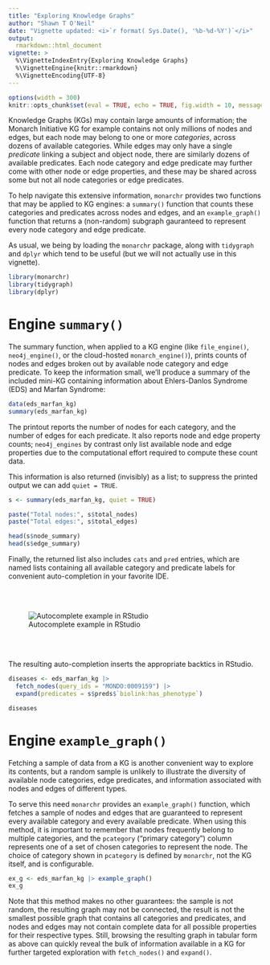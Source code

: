 ```yaml
---
title: "Exploring Knowledge Graphs"
author: "Shawn T O'Neil"
date: "Vignette updated: <i>`r format( Sys.Date(), '%b-%d-%Y')`</i>"
output:
  rmarkdown::html_document
vignette: >
  %\VignetteIndexEntry{Exploring Knowledge Graphs}
  %\VignetteEngine{knitr::rmarkdown}
  %\VignetteEncoding{UTF-8}
---
```



```r
options(width = 300)
knitr::opts_chunk$set(eval = TRUE, echo = TRUE, fig.width = 10, message = FALSE, warning = FALSE)
```

Knowledge Graphs (KGs) may contain large amounts of information; the Monarch Initiative KG for example
contains not only millions of nodes and edges, but each node may belong to one or more *categories*, across
dozens of available categories. While edges may only have a single *predicate* linking a subject and object
node, there are similarly dozens of available predicates. Each node category and edge predicate may further
come with other node or edge properties, and these may be shared across some but not all node categories or
edge predicates.

To help navigate this extensive information, `monarchr` provides two functions that may be applied to KG 
engines: a `summary()` function that counts these categories and predicates across nodes and edges, and
an `example_graph()` function that returns a (non-random) subgraph gauranteed to represent every node
category and edge predicate.

As usual, we being by loading the `monarchr` package, along with `tidygraph` and `dplyr` which tend to be useful
(but we will not actually use in this vignette).

```r
library(monarchr)
library(tidygraph)
library(dplyr)
```


# Engine `summary()`

The summary function, when applied to a KG engine (like `file_engine()`, `neo4j_engine()`, 
or the cloud-hosted `monarch_engine()`), prints counts of nodes and edges broken out by
available node category and edge predicate. To keep the information small, we'll produce a summary
of the included mini-KG containing information about Ehlers-Danlos Syndrome (EDS) and Marfan Syndrome:

```r
data(eds_marfan_kg)
summary(eds_marfan_kg)
```

The printout reports the number of nodes for each category, and the number of edges for each predicate. It also reports node and edge property counts; `neo4j_engines` by contrast only list available node and edge properties due to the computational effort required to compute these count data.

This information is also returned (invisibly) as a list; to suppress the printed output we can add `quiet = TRUE`.

```r
s <- summary(eds_marfan_kg, quiet = TRUE)

paste("Total nodes:", s$total_nodes)
paste("Total edges:", s$total_edges)

head(s$node_summary)
head(s$edge_summary)
```

Finally, the returned list also includes `cats` and `pred` entries, which are 
named lists containing all available category and predicate labels for 
convenient auto-completion in your favorite IDE.

<br /><br />

![Autocomplete example in RStudio](exploring_kgs_assets/autocomplete.png)

<br /><br />

The resulting auto-completion inserts the appropriate backtics in RStudio. 

```r
diseases <- eds_marfan_kg |>
  fetch_nodes(query_ids = "MONDO:0009159") |>
  expand(predicates = s$preds$`biolink:has_phenotype`)

diseases
```


# Engine `example_graph()`

Fetching a sample of data from a KG is another convenient way to explore its 
contents, but a random sample is unlikely to illustrate the diversity of available
node categories, edge predicates, and information associated with nodes and 
edges of different types. 

To serve this need `monarchr` provides an `example_graph()` function, which 
fetches a sample of nodes and edges that are guaranteed to represent every
available category and every available predicate. When using this method,
it is important to remember that nodes frequently belong to multiple categories, 
and the `pcategory` ("primary category") column represents one of a set of 
chosen categories to represent the node. The choice of category shown in `pcategory`
is defined by `monarchr`, not the KG itself, and is configurable.

```r
ex_g <- eds_marfan_kg |> example_graph()
ex_g
```

Note that this method makes no other guarantees: the sample is not random,
the resulting graph may not be connected, the result is not the smallest possible
graph that contains all categories and predicates, and nodes and edges may not
contain complete data for all possible properties for their respective types. 
Still, browsing the resulting graph in tabular form as above can quickly reveal 
the bulk of information available in a KG for further targeted exploration
with `fetch_nodes()` and `expand()`.












